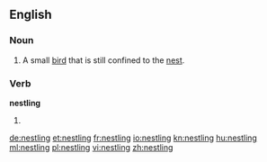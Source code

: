 ==English==

===Noun===
{{en-noun}}

# A small [[bird]] that is still confined to the [[nest]].

===Verb===
'''nestling'''

# {{present participle of|[[nestle]]}}

[[de:nestling]]
[[et:nestling]]
[[fr:nestling]]
[[io:nestling]]
[[kn:nestling]]
[[hu:nestling]]
[[ml:nestling]]
[[pl:nestling]]
[[vi:nestling]]
[[zh:nestling]]
